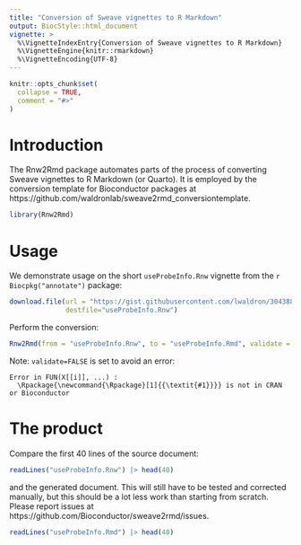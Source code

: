 ```yaml
---
title: "Conversion of Sweave vignettes to R Markdown"
output: BiocStyle::html_document
vignette: >
  %\VignetteIndexEntry{Conversion of Sweave vignettes to R Markdown}
  %\VignetteEngine{knitr::rmarkdown}
  %\VignetteEncoding{UTF-8}
---
```


```r
knitr::opts_chunk$set(
  collapse = TRUE,
  comment = "#>"
)
```

# Introduction

The Rnw2Rmd package automates parts of the process of converting Sweave vignettes to R Markdown (or Quarto). It is employed by the conversion template for Bioconductor packages at https://github.com/waldronlab/sweave2rmd_conversiontemplate. 

```r
library(Rnw2Rmd)
```


# Usage

We demonstrate usage on the short `useProbeInfo.Rnw` vignette from the `r Biocpkg("annotate")` package:
```r
download.file(url = "https://gist.githubusercontent.com/lwaldron/304388a132b29b802f7241c71c90365b/raw/fb10e070fe2040fc7fab4621130909a319d07c20/useProbeInfo.Rnw",
              destfile="useProbeInfo.Rnw")
```
Perform the conversion:
```r
Rnw2Rmd(from = "useProbeInfo.Rnw", to = "useProbeInfo.Rmd", validate = FALSE)
```

Note: `validate=FALSE` is set to avoid an error:
```
Error in FUN(X[[i]], ...) : 
  \Rpackage{\newcommand{\Rpackage}[1]{{\textit{#1}}}} is not in CRAN or Bioconductor
```

# The product

Compare the first 40 lines of the source document:
```r
readLines("useProbeInfo.Rnw") |> head(40)
```

and the generated document. This will still have to be tested and corrected manually,
but this should be a lot less work than starting from scratch. Please report issues at
https://github.com/Bioconductor/sweave2rmd/issues. 

```r
readLines("useProbeInfo.Rmd") |> head(40)
```

